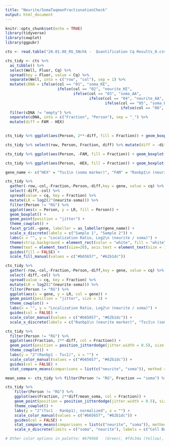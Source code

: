 ```yaml
---
title: "Neurite/SomaTaqmanFractionationCheck"
output: html_document
---
```


```r
knitr::opts_chunk$set(echo = TRUE)
library(tidyverse)
library(cowplot)
library(ggpubr)
```

```r
cts <- read.table("20.01.08_RG_SNchk -  Quantification Cq Results_0.csv", header = TRUE, sep = ",")

```

```r

cts_tidy <- cts %>%
  as_tibble() %>%
  select(Well, Fluor, Cq) %>%
  spread(key = Fluor, value = Cq) %>% 
  separate(Well, into = c("row", "col"), sep = 1) %>%
  mutate(cDNA = ifelse(col == "01", "soma_KE",
                       ifelse(col == "02", "neurite_KE",
                              ifelse(col == "03", "soma_AA",
                                     ifelse(col == "04", "neurite_AA",
                                            ifelse(col == "05", "soma_RG",
                                                   ifelse(col == "06", "neurite_RG", "empty"))))))) %>% 
  filter(cDNA != "empty") %>% 
  separate(cDNA, into = c("Fraction", "Person"), sep = "_") %>% 
  mutate(diff = FAM - HEX)
  
```

```r
cts_tidy %>% ggplot(aes(Person, 2**-diff, fill = Fraction)) + geom_boxplot() + geom_point(position = position_jitterdodge()) + theme_cowplot() + labs(y = "2^(ranbp1 - tsc1)")

cts_tidy %>% select(row, Person, Fraction, diff) %>% mutate(diff = -diff) %>% spread(Fraction, diff) %>% mutate(LR = neurite - soma) %>%  ggplot(aes(Person, 2**-LR, fill = Person)) + geom_boxplot() + geom_point(position = position_jitterdodge()) + theme_cowplot() + labs(y = "2^((ranbp1 - tsc1 neurite) / (ranbp1 - tsc1 soma))")

cts_tidy %>% ggplot(aes(Person, -FAM, fill = Fraction)) + geom_boxplot() + geom_point(position = position_jitterdodge()) + theme_cowplot() + labs(title = "tsc1")

cts_tidy %>% ggplot(aes(Person, -HEX, fill = Fraction)) + geom_boxplot() + geom_point(position = position_jitterdodge()) + theme_cowplot() + labs(title = "ranbp1")

```

```r
gene_name <- c("HEX" = "Tsc1\n (soma marker)", "FAM" = "Ranbp1\n (neurite marker)")

cts_tidy %>% 
  gather(-row,-col,-Fraction,-Person,-diff,key = gene, value = cq) %>% 
  select(-diff,-col) %>% 
  spread(value = cq, key = Fraction) %>% 
  mutate(LR = log2(2^(neurite-soma))) %>%
  filter(Person != "RG") %>% 
  ggplot(aes(x = Person, y = LR, fill = Person)) + 
  geom_boxplot() + 
  geom_point(position = "jitter") + 
  theme_cowplot() + 
  facet_grid(.~gene, labeller = as_labeller(gene_name)) + 
  scale_x_discrete(labels = c("Sample 1", "Sample 2")) +
  labs(x = "", y = "Localization Ratio, Log2\n (neurite / soma)") +
  theme(strip.background = element_rect(color = "white", fill = "white")) + 
  theme(text = element_text(size=20), axis.text = element_text(size = 15)) +
  guides(fill = FALSE) +
  scale_fill_manual(values = c("#b65657", "#62b1dc"))

cts_tidy %>% 
  gather(-row,-col,-Fraction,-Person,-diff,key = gene, value = cq) %>% 
  select(-diff,-col) %>% 
  spread(value = cq, key = Fraction) %>% 
  mutate(LR = log2(2^(neurite-soma))) %>%
  filter(Person != "RG") %>% 
  ggplot(aes(x = gene, y = LR, col = gene)) +  
  geom_point(position = "jitter", size = 3) + 
  theme_cowplot() +
  labs(x = "", y = "Localization Ratio, Log2\n (neurite / soma)") +
  guides(col = FALSE) +
  scale_color_manual(values = c("#b65657", "#62b1dc")) +
  scale_x_discrete(labels = c("Ranbp1\n (neurite marker)", "Tsc1\n (soma marker)"))

cts_tidy %>% 
  filter(Person != "RG") %>% 
  ggplot(aes(Fraction, 2**-diff, col = Fraction)) + 
  geom_point(position = position_jitterdodge(jitter.width = 0.5), size = 4, pch = 21) + 
  theme_cowplot() + 
  labs(y = "2^(Ranbp1 - Tsc1)", x = "") +
  scale_color_manual(values = c("#b65657", "#62b1dc")) +
  guides(col = FALSE) + 
  stat_compare_means(comparisons = list(c("neurite", "soma")), method = "wilcox.test")

mean_soma <- cts_tidy %>% filter(Person != "RG", Fraction == "soma") %>% summarise(mean(2**diff, na.rm = TRUE)) %>% pull()

cts_tidy %>% 
    filter(Person != "RG") %>% 
    ggplot(aes(Fraction, 2**diff/mean_soma, col = Fraction)) + 
    geom_point(position = position_jitterdodge(jitter.width = 0.5), size = 4, pch = 21) + 
    theme_cowplot() + 
    labs(y = "2^(Tsc1 - Ranbp1), normalized", x = "") +
    scale_color_manual(values = c("#b65657", "#62b1dc")) +
    guides(col = FALSE) + 
    stat_compare_means(comparisons = list(c("neurite", "soma")), method = "wilcox.test") +
    scale_x_discrete(limits = c("soma", "neurite"), labels = c("Cell Body", "Neurite"))

# Other color options in palette: #679968	(Green), #f4c34a (Yellow), #f3903b (Orange)
```


